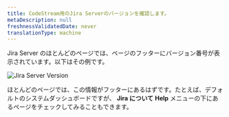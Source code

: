 ```yaml
---
title: CodeStream用のJira Serverのバージョンを確認します。
metaDescription: null
freshnessValidatedDate: never
translationType: machine
---
```



Jira Server のほとんどのページでは、ページのフッターにバージョン番号が表示されています。以下はその例です。

<img
  alt="Jira Server Version"
  src={codestreamFindYourJiraServerVersion}
/>

ほとんどのページでは、この情報がフッターにあるはずです。たとえば、デフォルトのシステムダッシュボードですが、 **Jira について** **Help** メニューの下にあるページをチェックしてみることもできます。